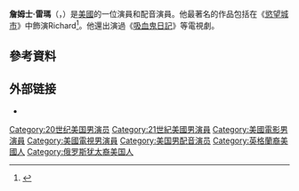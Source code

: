 {{Infobox person
| image = James-Remar-SAG-Awards.jpg
| size = 220px
| caption = 
| birth_name = William James Remar
| birth_date = {{Birth date and age|1953|12|31}}
| birth_place = 美國[[麻薩諸塞州|麻薩諸塞州]][[波士頓|波士頓]]
| occupation = 演員，配音演員
| years_active = 1978–現在
| spouse = Atsuko Remar<br />（分居）
| children = 2
}}
'''詹姆士·雷瑪'''（{{lang-en|William James Remar}}，{{bd|1953年|12月31日||}}）是[[美國|美國]]的一位演員和配音演員。他最著名的作品包括在《[[慾望城市|慾望城市]]》中飾演Richard<ref>{{cite web|work=[[The_New_York_Times|The New York Times]]|url=http://www.nytimes.com/movie/review?res=9B04E7DD1139E732A25753C1A9649C946890D6CF|title=The Warriors (1979) Movie: 'Warriors' Creates Visual Style That Is Stark: The Cast|first=Janet|last=Maslin|authorlink=Janet Maslin|date=February 10, 1979|access-date=2016-05-07|archive-date=2018-02-23|archive-url=https://web.archive.org/web/20180223093115/http://www.nytimes.com/movie/review?res=9B04E7DD1139E732A25753C1A9649C946890D6CF|dead-url=no}}</ref>。他還出演過《[[吸血鬼日記|吸血鬼日記]]》等電視劇。

==參考資料==
{{reflist}}

== 外部链接 ==
{{Commons category|James Remar}}
*{{IMDb name|1664}}

{{Authority control}}

{{DEFAULTSORT:Remar, James}}
[[Category:20世纪美国男演员|Category:20世纪美国男演员]]
[[Category:21世紀美國男演員|Category:21世紀美國男演員]]
[[Category:美國電影男演員|Category:美國電影男演員]]
[[Category:美國電視男演員|Category:美國電視男演員]]
[[Category:美国男配音演员|Category:美国男配音演员]]
[[Category:英格蘭裔美國人|Category:英格蘭裔美國人]]
[[Category:俄罗斯犹太裔美国人|Category:俄罗斯犹太裔美国人]]
